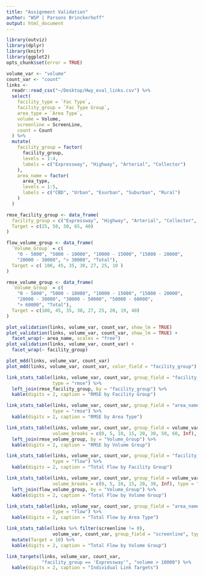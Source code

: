 ```yaml
---
title: "Assignment Validation"
author: "WSP | Parsons Brinckerhoff"
output: html_document
---
```



```r
library(outviz)
library(dplyr)
library(knitr)
library(ggplot2)
opts_chunk$set(error = TRUE)
```

```r
volume_var <- "volume"
count_var <- "count"
links <-
  readr::read_csv("~/Desktop/Hwy_eval_links.csv") %>%
  select(
    facility_type = `Fac Type`,
    facility_group = `Fac Type Group`,
    area_type = `Area Type`,
    volume = Volume,
    screenline = ScreenLine,
    count = Count
  ) %>%
  mutate(
    facility_group = factor(
      facility_group,
      levels = 1:4,
      labels = c("Expressway", "Highway", "Arterial", "Collector")
    ),
    area_name = factor(
      area_type,
      levels = 1:5,
      labels = c("CBD", "Urban", "Exurban", "Suburban", "Rural")
    )
  )
```

```r
rmse_facility_group <- data_frame(
  facility_group = c("Expressway", "Highway", "Arterial", "Collector", "Total"),
  Target = c(25, 50, 50, 65, 40)
)

flow_volume_group <- data_frame(
  `Volume_Group` = c(
    "0 - 5000", "5000 - 10000", "10000 - 15000", "15000 - 20000", 
    "20000 - 30000", "> 30000", "Total"),
  Target = c( 100, 45, 35, 30, 27, 25, 10 )
)

rmse_volume_group <- data_frame(
  `Volume_Group` = c(
    "0 - 5000", "5000 - 10000", "10000 - 15000", "15000 - 20000", 
    "20000 - 30000", "30000 - 50000", "50000 - 60000",
    "> 60000", "Total"),
  Target = c(100, 45, 35, 30, 27, 25, 20, 19, 40)
)
```

```r
plot_validation(links, volume_var, count_var, show_lm = TRUE)
plot_validation(links, volume_var, count_var, show_lm = TRUE) +
  facet_wrap(~ area_name, scales = "free")
plot_validation(links, volume_var, count_var) +
  facet_wrap(~ facility_group)
```

```r
plot_mdd(links, volume_var, count_var)
plot_mdd(links, volume_var, count_var, color_field = "facility_group")
```

```r
link_stats_table(links, volume_var, count_var, group_field = "facility_group",
                 type = "rmse") %>%
  left_join(rmse_facility_group, by = "facility_group") %>%
  kable(digits = 2, caption = "RMSE by Facility Group")

link_stats_table(links, volume_var, count_var, group_field = "area_name",
                 type = "rmse") %>%
  kable(digits = 2, caption = "RMSE by Area Type")

link_stats_table(links, volume_var, count_var, group_field = volume_var,
                 volume_breaks = c(0, 5, 10, 15, 20, 30, 50, 60, Inf), type = "rmse") %>%
  left_join(rmse_volume_group, by = "Volume_Group") %>%
  kable(digits = 2, caption = "RMSE by Volume Group")
```

```r
link_stats_table(links, volume_var, count_var, group_field = "facility_group",
                 type = "flow") %>%
  kable(digits = 2, caption = "Total Flow by Facility Group")

link_stats_table(links, volume_var, count_var, group_field = volume_var,
                 volume_breaks = c(0, 5, 10, 15, 20, 30, Inf), type = "flow") %>%
  left_join(flow_volume_group, by = "Volume_Group") %>%
  kable(digits = 2, caption = "Total Flow by Volume Group")

link_stats_table(links, volume_var, count_var, group_field = "area_name",
                 type = "flow") %>%
  kable(digits = 2, caption = "Total Flow by Area Type")

link_stats_table(links %>% filter(screenline != 0),
                 volume_var, count_var, group_field = "screenline", type = "flow") %>%
  mutate(Target = 10) %>%
  kable(digits = 2, caption = "Total Flow by Volume Group")
```

```r
link_targets(links, volume_var, count_var,
             "facility_group == 'Expressway'", "volume > 10000") %>%
  kable(digits = 2, caption = "Individual Link Targets")
```
